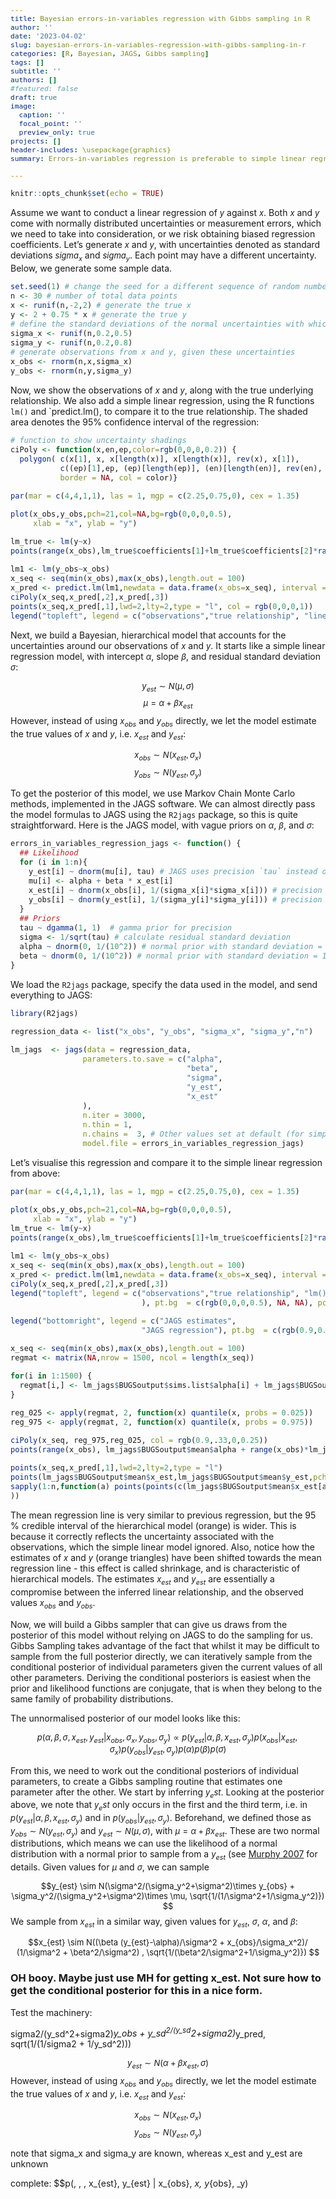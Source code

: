```yaml
---
title: Bayesian errors-in-variables regression with Gibbs sampling in R
author: ''
date: '2023-04-02'
slug: bayesian-errors-in-variables-regression-with-gibbs-sampling-in-r
categories: [R, Bayesian, JAGS, Gibbs sampling]
tags: []
subtitle: ''
authors: []
#featured: false
draft: true
image:
  caption: ''
  focal_point: ''
  preview_only: true
projects: []
header-includes: \usepackage{graphics}
summary: Errors-in-variables regression is preferable to simple linear regression when the observations come with uncertainty. Here, I first show how errors-in-variables regression can be done in R, using JAGS. I then construct a Gibbs sampler that runs purely in R, without any external software like JAGS or Stan. 

---
```

<style>
.math {
  font-size: small;
}
</style>

<style>
.column-left{
  float: left;
  width: 52%;
  text-align: left;

}

<style>
.column-center{
  float: center;
  width: 100%;
  text-align: left;

}

.column-right{
  float: right;
  width: 48%;
  text-align: left;
  margin-top: 6px;
  line-height: 1.83;
  font-size: 12px;

}
</style>

<style type="text/css">
body, td {
   font-size: 14px;
}
code.r{
  font-size: 12px;
}
pre {
  font-size: 13.2px
}
</style>

```r
knitr::opts_chunk$set(echo = TRUE)
```

Assume we want to conduct a linear regression of $y$ against $x$. Both $x$ and $y$ come with normally distributed uncertainties or measurement errors, which we need to take into consideration, or we risk obtaining biased regression coefficients. Let's generate $x$ and $y$, with uncertainties denoted as standard deviations $sigma_x$ and $sigma_y$. Each point may have a different uncertainty. Below, we generate some sample data.

```r
set.seed(1) # change the seed for a different sequence of random numbers
n <- 30 # number of total data points
x <- runif(n,-2,2) # generate the true x
y <- 2 + 0.75 * x # generate the true y
# define the standard deviations of the normal uncertainties with which x and y where observed
sigma_x <- runif(n,0.2,0.5)
sigma_y <- runif(n,0.2,0.8)
# generate observations from x and y, given these uncertainties
x_obs <- rnorm(n,x,sigma_x)
y_obs <- rnorm(n,y,sigma_y)

```

Now, we show the observations of $x$ and $y$, along with the true underlying relationship. We also add a simple linear regression, using the R functions `lm()` and `predict.lm(), to compare it to the true relationship. The shaded area denotes the 95% confidence interval of the regression:

```r
# function to show uncertainty shadings
ciPoly <- function(x,en,ep,color=rgb(0,0,0,0.2)) {
  polygon( c(x[1], x, x[length(x)], x[length(x)], rev(x), x[1]),
           c((ep)[1],ep, (ep)[length(ep)], (en)[length(en)], rev(en), (en)[1]),
           border = NA, col = color)}

par(mar = c(4,4,1,1), las = 1, mgp = c(2.25,0.75,0), cex = 1.35)

plot(x_obs,y_obs,pch=21,col=NA,bg=rgb(0,0,0,0.5),
     xlab = "x", ylab = "y")

lm_true <- lm(y~x)
points(range(x_obs),lm_true$coefficients[1]+lm_true$coefficients[2]*range(x_obs),type="l",lwd=2,col = rgb(0.5,0.5,0.5,1))

lm1 <- lm(y_obs~x_obs)
x_seq <- seq(min(x_obs),max(x_obs),length.out = 100)
x_pred <- predict.lm(lm1,newdata = data.frame(x_obs=x_seq), interval = "confidence")
ciPoly(x_seq,x_pred[,2],x_pred[,3])
points(x_seq,x_pred[,1],lwd=2,lty=2,type = "l", col = rgb(0,0,0,1))
legend("topleft", legend = c("observations","true relationship", "linear regression"), pt.bg  = c(rgb(0,0,0,0.5), NA, NA), pch = c(21,NA, NA), lwd = c(NA,2,2),  pt.cex = c(1,NA,NA), bty = "n", pt.lwd = c(0,NA,NA), col = c(NA,rgb(.5,.5,.5,1),rgb(0,0,0,1)), lty = c(NA,1,2), cex = .65)

```

Next, we build a Bayesian, hierarchical model that accounts for the uncertainties around our observations of $x$ and $y$. It starts like a simple linear regression model, with intercept $\alpha$, slope $\beta$, and residual standard deviation $\sigma$:

$$y_{est} \sim N(\mu, \sigma)$$
$$\mu = \alpha + \beta x_{est}$$
However, instead of using $x_{obs}$ and $y_{obs}$ directly, we let the model estimate the true values of $x$ and $y$, i.e. $x_{est}$ and $y_{est}$:

$$x_{obs} \sim N(x_{est}, \sigma_x)$$
$$y_{obs} \sim N(y_{est}, \sigma_y)$$

To get the posterior of this model, we use Markov Chain Monte Carlo methods, implemented in the JAGS software. We can almost directly pass the model formulas to JAGS using the `R2jags` package, so this is quite straightforward. 
Here is the JAGS model, with vague priors on $\alpha$, $\beta$, and $\sigma$:

```r
errors_in_variables_regression_jags <- function() {
  ## Likelihood
  for (i in 1:n){  
    y_est[i] ~ dnorm(mu[i], tau) # JAGS uses precision `tau` instead of sigma
    mu[i] <- alpha + beta * x_est[i]
    x_est[i] ~ dnorm(x_obs[i], 1/(sigma_x[i]*sigma_x[i])) # precision = 1/sigma^2
    y_obs[i] ~ dnorm(y_est[i], 1/(sigma_y[i]*sigma_y[i])) # precision = 1/sigma^2
  }
  ## Priors
  tau ~ dgamma(1, 1)  # gamma prior for precision
  sigma <- 1/sqrt(tau) # calculate residual standard deviation
  alpha ~ dnorm(0, 1/(10^2)) # normal prior with standard deviation = 10
  beta ~ dnorm(0, 1/(10^2)) # normal prior with standard deviation = 10
}
```

We load the `R2jags` package, specify the data used in the model, and send everything to JAGS:

```r
library(R2jags)

regression_data <- list("x_obs", "y_obs", "sigma_x", "sigma_y","n")

lm_jags  <- jags(data = regression_data,
                parameters.to.save = c("alpha",
                                       "beta",
                                       "sigma",
                                       "y_est",
                                       "x_est"
                ),
                n.iter = 3000,
                n.thin = 1,
                n.chains =  3, # Other values set at default (for simplicity)
                model.file = errors_in_variables_regression_jags)

```

Let's visualise this regression and compare it to the simple linear regression from above:

```r
par(mar = c(4,4,1,1), las = 1, mgp = c(2.25,0.75,0), cex = 1.35)

plot(x_obs,y_obs,pch=21,col=NA,bg=rgb(0,0,0,0.5),
     xlab = "x", ylab = "y")
lm_true <- lm(y~x)
points(range(x_obs),lm_true$coefficients[1]+lm_true$coefficients[2]*range(x_obs),type="l",lwd=2,col = rgb(0.5,0.5,0.5,1))

lm1 <- lm(y_obs~x_obs)
x_seq <- seq(min(x_obs),max(x_obs),length.out = 100)
x_pred <- predict.lm(lm1,newdata = data.frame(x_obs=x_seq), interval = "confidence")
ciPoly(x_seq,x_pred[,2],x_pred[,3])
legend("topleft", legend = c("observations","true relationship", "lm() regression"
                             ), pt.bg  = c(rgb(0,0,0,0.5), NA, NA), pch = c(21,NA, NA), lwd = c(NA,2,2),  pt.cex = c(1,NA,NA), pt.lwd = c(0,NA,NA), col = c(NA,rgb(0.5,0.5,0.5,1),"black"), lty = c(NA,1,2,2), cex = .65)

legend("bottomright", legend = c("JAGS estimates",
                             "JAGS regression"), pt.bg  = c(rgb(0.9,0.33,0,0.5), NA), pch = c(24,NA), lwd = c(NA,2),  pt.cex = c(1,NA,NA,NA), pt.lwd = c(0,NA), col = c(NA,rgb(0.9,0.33,0,1)), lty = c(NA,2), cex = .65)

x_seq <- seq(min(x_obs),max(x_obs),length.out = 100)
regmat <- matrix(NA,nrow = 1500, ncol = length(x_seq))

for(i in 1:1500) {
  regmat[i,] <- lm_jags$BUGSoutput$sims.list$alpha[i] + lm_jags$BUGSoutput$sims.list$beta[i]*x_seq
}

reg_025 <- apply(regmat, 2, function(x) quantile(x, probs = 0.025))
reg_975 <- apply(regmat, 2, function(x) quantile(x, probs = 0.975))

ciPoly(x_seq, reg_975,reg_025, col = rgb(0.9,.33,0,0.25))
points(range(x_obs), lm_jags$BUGSoutput$mean$alpha + range(x_obs)*lm_jags$BUGSoutput$mean$beta, type = "l", col = rgb(0.9,.33,0,1),lwd=2, lty=2)

points(x_seq,x_pred[,1],lwd=2,lty=2,type = "l")
points(lm_jags$BUGSoutput$mean$x_est,lm_jags$BUGSoutput$mean$y_est,pch=24, col = NA, bg = rgb(0.9,0.33,0,0.5))
sapply(1:n,function(a) points(points(c(lm_jags$BUGSoutput$mean$x_est[a],x_obs[a]),c(lm_jags$BUGSoutput$mean$y_est[a],y_obs[a]), type = "l", lty = 3, col = rgb(0.9,0.33,0,0.5))
))

```

The mean regression line is very similar to previous regression, but the 95 % credible interval of the hierarchical model (orange) is wider. This is because it correctly reflects the uncertainty associated with the observations, which the simple linear model ignored. Also, notice how the estimates of $x$ and $y$ (orange triangles) have been shifted towards the mean regression line - this effect is called shrinkage, and is characteristic of hierarchical models. The estimates $x_{est}$ and $y_{est}$ are essentially a compromise between the inferred linear relationship, and the observed values $x_{obs}$ and $y_{obs}$.

Now, we will build a Gibbs sampler that can give us draws from the posterior of this model without relying on JAGS to do the sampling for us. Gibbs Sampling takes advantage of the fact that whilst it may be difficult to sample from the full posterior directly, we can iteratively sample from the conditional posterior of individual parameters given the current values of all other parameters. Deriving the conditional posteriors is easiest when the prior and likelihood functions are conjugate, that is when they belong to the same family of probability distributions.

The unnormalised posterior of our model looks like this:

$$p(\alpha, \beta, \sigma, x_{est}, y_{est} | x_{obs}, \sigma_x, y_{obs}, \sigma_y) \propto 
p(y_{est} | \alpha, \beta, x_{est}, \sigma_y) 
p(x_{obs} | x_{est},\sigma_{x})  
p(y_{obs} | y_{est},\sigma_{y})
p(\alpha)
p(\beta)
p(\sigma)
$$

From this, we need to work out the conditional posteriors of individual parameters, to create a Gibbs sampling routine that estimates one parameter after the other. We start by inferring $y_est$. Looking at the posterior above, we note that $y_est$ only occurs in the first and the third term, i.e. in $p(y_{est} | \alpha, \beta, x_{est}, \sigma_y)$ and in $p(y_{obs} | y_{est},\sigma_{y})$. Beforehand, we defined those as $y_{obs} \sim N(y_{est}, \sigma_y)$ and 
$y_{est} \sim N(\mu, \sigma)$, with $\mu = \alpha + \beta x_{est}$. These are two normal distributions, which means we can use the likelihood of a normal distribution with a normal prior to sample from a $y_{est}$ (see [Murphy 2007](https://www.cs.ubc.ca/~murphyk/Papers/bayesGauss.pdf) for details. Given values for $\mu$ and $\sigma$, we can sample 

$$y_{est} \sim N(\sigma^2/(\sigma_y^2+\sigma^2)\times y_{obs} + \sigma_y^2/(\sigma_y^2+\sigma^2)\times \mu, \sqrt{1/(1/\sigma^2+1/\sigma_y^2)}) $$
We sample from $x_{est}$ in a similar way, given values for $y_{est}$, $\sigma$, $\alpha$, and $\beta$:

$$x_{est} \sim N((\beta (y_{est}-\alpha)/\sigma^2 + x_{obs}/\sigma_x^2)/ (1/\sigma^2 + \beta^2/\sigma^2)
, \sqrt{1/(\beta^2/\sigma^2+1/\sigma_y^2)}) $$ 

### OH booy. Maybe just use MH for getting x_est. Not sure how to get the conditional posterior for this in a nice form.

Test the machinery:




sigma2/(y_sd^2+sigma2)*y_obs + y_sd^2/(y_sd^2+sigma2)*y_pred,
          sqrt(1/(1/sigma2 + 1/y_sd^2)))




$$y_{est} \sim N( \alpha + \beta x_{est}, \sigma)$$
However, instead of using $x_{obs}$ and $y_{obs}$ directly, we let the model estimate the true values of $x$ and $y$, i.e. $x_{est}$ and $y_{est}$:

$$x_{obs} \sim N(x_{est}, \sigma_x)$$
$$y_{obs} \sim N(y_{est}, \sigma_y)$$

note that sigma_x and sigma_y are known, whereas x_est and y_est are unknown


 complete: $$p(\alpha, \beta, \sigma, x_{est}, y_{est} | x_{obs}, \sigma_x, y_{obs}, \sigma_y) \propto 